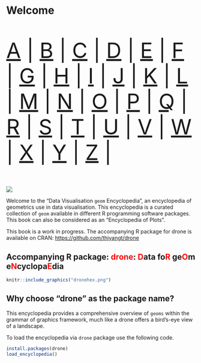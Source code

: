 # Welcome {.unnumbered}



::: {style="font-size: 400%;"}

[A](#sec-a) | [B](#sec-b) | [C](#sec-c) | [D](#sec-d) | [E](#sec-e) | [F](#sec-f) | [G](#sec-g) | [H](#sec-h) | [I](#sec-i) | [J](#sec-j) | [K](#sec-k) | [L](#sec-l) | [M](#sec-m) | [N](#sec-n) | [O](#sec-o) | [ P](#sec-p) | [Q](#sec-q) | [R](#sec-r) | [S](#sec-s) | [T](#sec-t) | [U](#sec-u) | [V](#sec-v) | [W](#sec-w) | [X](#sec-x) | [Y](#sec-y) | [Z](#sec-z) |

:::

![](cover/cover.labels.png)

Welcome to the "Data Visualisation `geom` Encyclopedia", an encyclopedia of geometrics use in data visualisation.  This encyclopedia is a curated collection of `geom` available in different R programming software packages. This book can also be considered as an "Encyclopedia of Plots". 




This book is a work in progress. The accompanying R package for drone is available on CRAN: [https://github.com/thiyangt/drone](https://github.com/thiyangt/drone)

## Accompanying R package: <span style='color:red;'>drone</span>: <span style='color:red;'>D</span>ata fo<span style='color:red;'>R</span> ge<span style='color:red;'>O</span>m e<span style='color:red;'>N</span>cyclopa<span style='color:red;'>E</span>dia

```r
knitr::include_graphics("dronehex.png")
```

## Why choose "drone" as the package name? 

This encyclopedia provides a comprehensive overview of `geoms` within the grammar of graphics framework, much like a drone offers a bird's-eye view of a landscape.



To load the encyclopedia via `drone` package use the following code.

```r
install.packages(drone)
load_encyclopedia()
```
